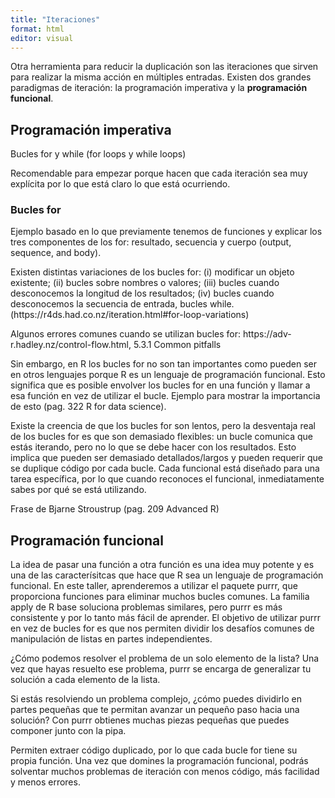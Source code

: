 ```yaml
---
title: "Iteraciones"
format: html
editor: visual
---
```


Otra herramienta para reducir la duplicación son las iteraciones que sirven para realizar la misma acción en múltiples entradas. Existen dos grandes paradigmas de iteración: la programación imperativa y la **programación funcional**.

## Programación imperativa

Bucles for y while (for loops y while loops)

Recomendable para empezar porque hacen que cada iteración sea muy explícita por lo que está claro lo que está ocurriendo.

### Bucles for

Ejemplo basado en lo que previamente tenemos de funciones y explicar los tres componentes de los for: resultado, secuencia y cuerpo (output, sequence, and body).

Existen distintas variaciones de los bucles for: (i) modificar un objeto existente; (ii) bucles sobre nombres o valores; (iii) bucles cuando desconocemos la longitud de los resultados; (iv) bucles cuando desconocemos la secuencia de entrada, bucles while. (https://r4ds.had.co.nz/iteration.html#for-loop-variations)

Algunos errores comunes cuando se utilizan bucles for: https://adv-r.hadley.nz/control-flow.html, 5.3.1 Common pitfalls

Sin embargo, en R los bucles for no son tan importantes como pueden ser en otros lenguajes porque R es un lenguaje de programación funcional. Esto significa que es posible envolver los bucles for en una función y llamar a esa función en vez de utilizar el bucle. Ejemplo para mostrar la importancia de esto (pag. 322 R for data science).

Existe la creencia de que los bucles for son lentos, pero la desventaja real de los bucles for es que son demasiado flexibles: un bucle comunica que estás iterando, pero no lo que se debe hacer con los resultados. Esto implica que pueden ser demasiado detallados/largos y pueden requerir que se duplique código por cada bucle. Cada funcional está diseñado para una tarea específica, por lo que cuando reconoces el funcional, inmediatamente sabes por qué se está utilizando.

Frase de Bjarne Stroustrup (pag. 209 Advanced R)

## Programación funcional

La idea de pasar una función a otra función es una idea muy potente y es una de las caracterísitcas que hace que R sea un lenguaje de programación funcional. En este taller, aprenderemos a utilizar el paquete purrr, que proporciona funciones para eliminar muchos bucles comunes. La familia apply de R base soluciona problemas similares, pero purrr es más consistente y por lo tanto más fácil de aprender. El objetivo de utilizar purrr en vez de bucles for es que nos permiten dividir los desafíos comunes de manipulación de listas en partes independientes.

¿Cómo podemos resolver el problema de un solo elemento de la lista? Una vez que hayas resuelto ese problema, purrr se encarga de generalizar tu solución a cada elemento de la lista.

Si estás resolviendo un problema complejo, ¿cómo puedes dividirlo en partes pequeñas que te permitan avanzar un pequeño paso hacia una solución? Con purrr obtienes muchas piezas pequeñas que puedes componer junto con la pipa.

Permiten extraer código duplicado, por lo que cada bucle for tiene su propia función. Una vez que domines la programación funcional, podrás solventar muchos problemas de iteración con menos código, más facilidad y menos errores.
